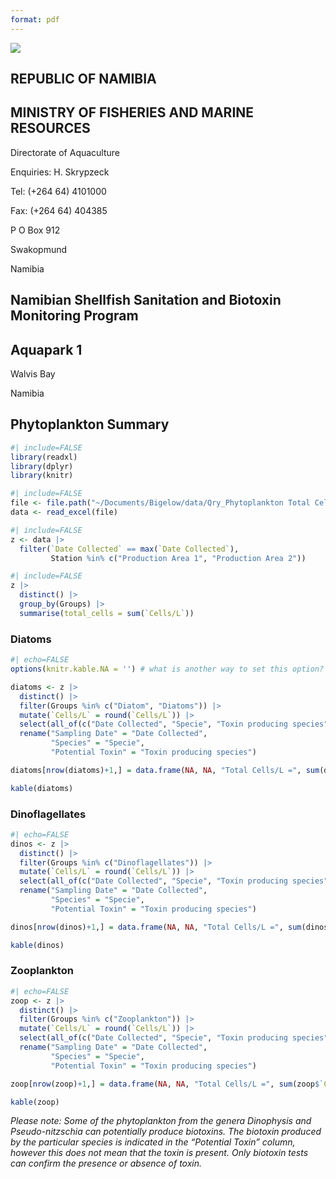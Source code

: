 ```yaml
---
format: pdf
---
```


![](namibia_coa_wikipedia.png){fig-align="center"}

## REPUBLIC OF NAMIBIA

## MINISTRY OF FISHERIES AND MARINE RESOURCES

Directorate of Aquaculture

Enquiries: H. Skrypzeck

Tel: (+264 64) 4101000

Fax: (+264 64) 404385

P O Box 912

Swakopmund

Namibia

## Namibian Shellfish Sanitation and Biotoxin Monitoring Program

## Aquapark 1

Walvis Bay

Namibia

## Phytoplankton Summary

```r
#| include=FALSE
library(readxl)
library(dplyr)
library(knitr)
```

```r
#| include=FALSE
file <- file.path("~/Documents/Bigelow/data/Qry_Phytoplankton Total Cell_L DATA.XLSX")
data <- read_excel(file)
```

```r
#| include=FALSE
z <- data |>
  filter(`Date Collected` == max(`Date Collected`),
         Station %in% c("Production Area 1", "Production Area 2"))
```

```r
#| include=FALSE
z |>
  distinct() |>
  group_by(Groups) |>
  summarise(total_cells = sum(`Cells/L`))
```

### Diatoms

```r
#| echo=FALSE
options(knitr.kable.NA = '') # what is another way to set this option?

diatoms <- z |>
  distinct() |>
  filter(Groups %in% c("Diatom", "Diatoms")) |>
  mutate(`Cells/L` = round(`Cells/L`)) |>
  select(all_of(c("Date Collected", "Specie", "Toxin producing species", "Cells/L", "Groups"))) |>
  rename("Sampling Date" = "Date Collected", 
         "Species" = "Specie", 
         "Potential Toxin" = "Toxin producing species")

diatoms[nrow(diatoms)+1,] = data.frame(NA, NA, "Total Cells/L =", sum(diatoms$`Cells/L`), "Diatoms")

kable(diatoms)
```

### Dinoflagellates

```r
#| echo=FALSE
dinos <- z |>
  distinct() |>
  filter(Groups %in% c("Dinoflagellates")) |>
  mutate(`Cells/L` = round(`Cells/L`)) |>
  select(all_of(c("Date Collected", "Specie", "Toxin producing species", "Cells/L", "Groups"))) |>
  rename("Sampling Date" = "Date Collected", 
         "Species" = "Specie", 
         "Potential Toxin" = "Toxin producing species")

dinos[nrow(dinos)+1,] = data.frame(NA, NA, "Total Cells/L =", sum(dinos$`Cells/L`), "Dinoflagellates")

kable(dinos)
```

### Zooplankton

```r
#| echo=FALSE
zoop <- z |>
  distinct() |>
  filter(Groups %in% c("Zooplankton")) |>
  mutate(`Cells/L` = round(`Cells/L`)) |>
  select(all_of(c("Date Collected", "Specie", "Toxin producing species", "Cells/L", "Groups"))) |>
  rename("Sampling Date" = "Date Collected", 
         "Species" = "Specie", 
         "Potential Toxin" = "Toxin producing species")

zoop[nrow(zoop)+1,] = data.frame(NA, NA, "Total Cells/L =", sum(zoop$`Cells/L`), "Zooplankton")

kable(zoop)
```

*Please note: Some of the phytoplankton from the genera Dinophysis and Pseudo-nitzschia can potentially produce biotoxins. The biotoxin produced by the particular species is indicated in the "Potential Toxin" column, however this does not mean that the toxin is present. Only biotoxin tests can confirm the presence or absence of toxin.*
